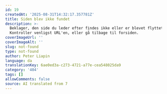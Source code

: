 ```yaml
---
id: 19
createdAt: '2025-08-31T14:32:17.357781Z'
title: Siden blev ikke fundet
description: >-
  Beklager, den side du leder efter findes ikke eller er blevet flyttet.
  Kontroller venligst URL'en, eller gå tilbage til forsiden.
coverImageUrl: ''
coverImageAlt: ''
slug: not-found
type: not-found
author: Peter Liapin
language: da
translationKey: 6ae0ed3a-c273-4721-a77e-cea548025da9
category: '404'
tags: []
allowComments: false
source: AI translated from 7
---
```


<NotFoundSection 
  badge="404-fejl"
  title="Siden blev ikke fundet"
  description="Beklager, siden du leder efter findes ikke eller er blevet flyttet. Kontroller venligst URL'en, eller gå tilbage til forsiden."
  buttonText="Gå til forsiden"
  buttonLink="/"
/>
